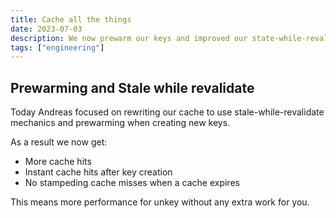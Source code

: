 ```yaml
---
title: Cache all the things
date: 2023-07-03
description: We now prewarm our keys and improved our state-while-revalidate mechanics
tags: ["engineering"]
---
```



## Prewarming and Stale while revalidate

Today Andreas focused on rewriting our cache to use stale-while-revalidate mechanics and prewarming when creating new keys.

As a result we now get:

- More cache hits
- Instant cache hits after key creation
- No stampeding cache misses when a cache expires

This means more performance for unkey without any extra work for you.
